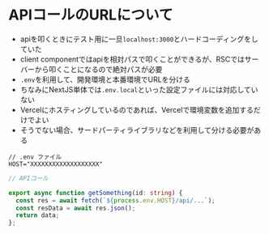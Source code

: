 # APIコールのURLについて

- apiを叩くときにテスト用に一旦`localhost:3000`とハードコーディングをしていた
- client componentではapiを相対パスで叩くことができるが、RSCではサーバーから叩くことになるので絶対パスが必要
- `.env`を利用して、開発環境と本番環境でURLを分ける
- ちなみにNextJS単体では`.env.local`といった設定ファイルには対応していない
- Vercelにホスティングしているのであれば、Vercelで環境変数を追加するだけでよい
- そうでない場合、サードパーティライブラリなどを利用して分ける必要がある

```env filename=".env"
// .env ファイル
HOST="XXXXXXXXXXXXXXXXXXX"
```

```ts filename="lib/something.ts"
// APIコール

export async function getSomething(id: string) {
  const res = await fetch(`${process.env.HOST}/api/...`);
  const resData = await res.json();
  return data;
};
```